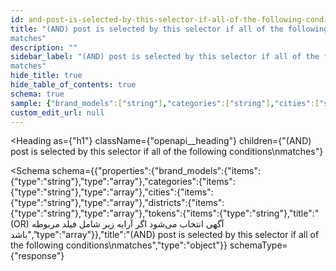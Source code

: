 ```yaml
---
id: and-post-is-selected-by-this-selector-if-all-of-the-following-conditions-matches
title: "(AND) post is selected by this selector if all of the following conditions
matches"
description: ""
sidebar_label: "(AND) post is selected by this selector if all of the following conditions
matches"
hide_title: true
hide_table_of_contents: true
schema: true
sample: {"brand_models":["string"],"categories":["string"],"cities":["string"],"districts":["string"],"tokens":["string"]}
custom_edit_url: null
---
```



<Heading
  as={"h1"}
  className={"openapi__heading"}
  children={"(AND) post is selected by this selector if all of the following conditions\nmatches"}
>
</Heading>





<Schema
  schema={{"properties":{"brand_models":{"items":{"type":"string"},"type":"array"},"categories":{"items":{"type":"string"},"type":"array"},"cities":{"items":{"type":"string"},"type":"array"},"districts":{"items":{"type":"string"},"type":"array"},"tokens":{"items":{"type":"string"},"title":"(OR) آگهی انتخاب می‌شود اگر آرایه زیر شامل فیلد مربوطه باشد","type":"array"}},"title":"(AND) post is selected by this selector if all of the following conditions\nmatches","type":"object"}}
  schemaType={"response"}
>
  
</Schema>
            